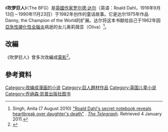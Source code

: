 {{expand|time=2016-04-16T05:32:18+00:00}}

{{Infobox book
| name          = The BFG
| title_orig    = The Big Friendly Giant
| translator    =
| image         = 
| caption       = 
| author        = [[罗尔德·达尔|罗尔德·达尔]]
| illustrator   = [[Quentin_Blake|Quentin Blake]]
| cover_artist  =
| country       = {{GBR}}
| language      = 英語
| series        =
| subject       =
| genre         = [[兒童文學|兒童文學]]
| publisher     = [[Jonathan_Cape|Jonathan Cape]] (original)<br />[[Penguin_Books|Penguin Books]] (current)
| release_date  = 1982
| media_type    = 
| pages         = 240
| isbn          = 0-224-02040-4
| oclc          =
| followed_by   =
| film adaption = 
}}
《'''吹梦巨人'''》（The BFG）是[[英國|英國]][[作家|作家]][[罗尔德·达尔|罗尔德·达尔]]（英语：Roald Dahl，1916年9月13日－1990年11月23日）于1982年创作的童话故事。它是达尔1975年作品Danny, the Champion of the World的扩展。达尔将这本书献给自己于1962年因[[亞急性硬化性全腦炎|亞急性硬化性全腦炎]]病逝的女儿奥莉薇亚（Oliva）<ref>Singh, Anita (7 August 2010) [http://www.telegraph.co.uk/culture/books/7930637/Roald-Dahls-secret-notebook-reveals-heartbreak-over-daughters-death.html "Roald Dahl's secret notebook reveals heartbreak over daughter's death"] {{Wayback|url=http://www.telegraph.co.uk/culture/books/7930637/Roald-Dahls-secret-notebook-reveals-heartbreak-over-daughters-death.html |date=20201124052009 }}. ''[[The_Daily_Telegraph|The Telegraph]]''. Retrieved 4 January 2011.</ref>。

==改編==
《吹梦巨人》曾多次改編成[[吹夢巨人_(2016年電影)|電影]]<ref>{{cite web |url=http://www.digyorkshire.com/HighlightDetails.aspx?Article=258 |title=BFG at the theatre- Preview |publisher=digyorkshire.com |date=24 June 2009 |accessdate=2009-06-17 }}{{Dead link}}</ref>。

==參考資料==
{{reflist|25em}}

{{文學小作品}}

{{DEFAULTSORT:BFG, The}}
[[Category:改编成漫画的小说|Category:改编成漫画的小说]]
[[Category:巨人題材作品|Category:巨人題材作品]]
[[Category:英国儿童小说|Category:英国儿童小说]]
[[Category:乔纳森·凯普出版社图书|Category:乔纳森·凯普出版社图书]]